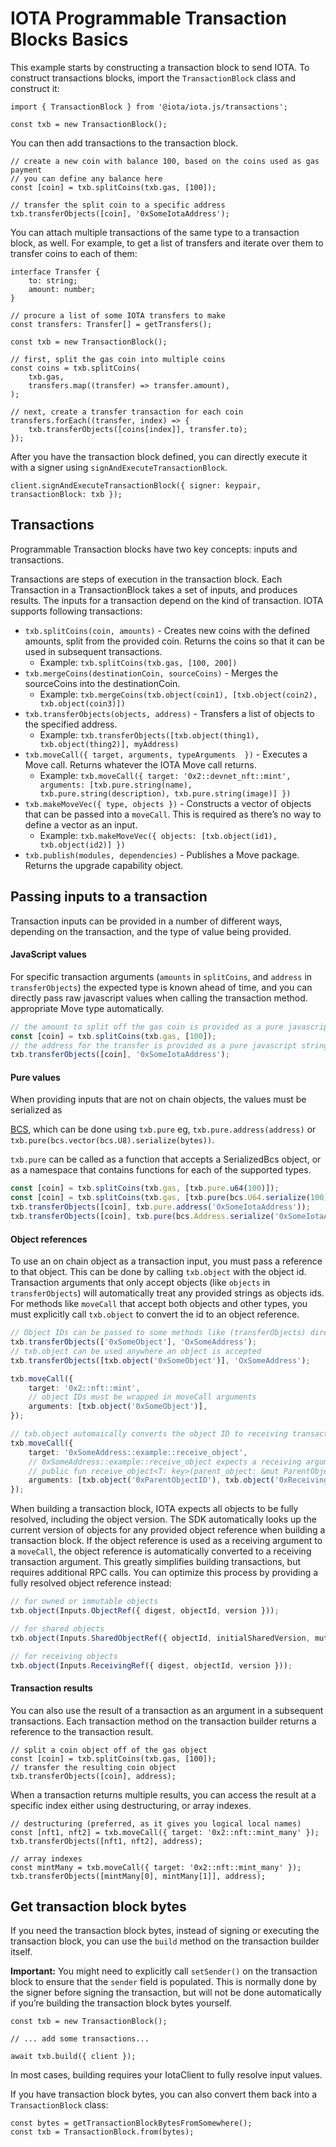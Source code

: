 # IOTA Programmable Transaction Blocks Basics

This example starts by constructing a transaction block to send IOTA. To construct transactions
blocks, import the `TransactionBlock` class and construct it:

```tsx
import { TransactionBlock } from '@iota/iota.js/transactions';

const txb = new TransactionBlock();
```

You can then add transactions to the transaction block.

```tsx
// create a new coin with balance 100, based on the coins used as gas payment
// you can define any balance here
const [coin] = txb.splitCoins(txb.gas, [100]);

// transfer the split coin to a specific address
txb.transferObjects([coin], '0xSomeIotaAddress');
```

You can attach multiple transactions of the same type to a transaction block, as well. For example,
to get a list of transfers and iterate over them to transfer coins to each of them:

```tsx
interface Transfer {
    to: string;
    amount: number;
}

// procure a list of some IOTA transfers to make
const transfers: Transfer[] = getTransfers();

const txb = new TransactionBlock();

// first, split the gas coin into multiple coins
const coins = txb.splitCoins(
    txb.gas,
    transfers.map((transfer) => transfer.amount),
);

// next, create a transfer transaction for each coin
transfers.forEach((transfer, index) => {
    txb.transferObjects([coins[index]], transfer.to);
});
```

After you have the transaction block defined, you can directly execute it with a signer using
`signAndExecuteTransactionBlock`.

```tsx
client.signAndExecuteTransactionBlock({ signer: keypair, transactionBlock: txb });
```

## Transactions

Programmable Transaction blocks have two key concepts: inputs and transactions.

Transactions are steps of execution in the transaction block. Each Transaction in a TransactionBlock
takes a set of inputs, and produces results. The inputs for a transaction depend on the kind of
transaction. IOTA supports following transactions:

-   `txb.splitCoins(coin, amounts)` - Creates new coins with the defined amounts, split from the
    provided coin. Returns the coins so that it can be used in subsequent transactions.
    -   Example: `txb.splitCoins(txb.gas, [100, 200])`
-   `txb.mergeCoins(destinationCoin, sourceCoins)` - Merges the sourceCoins into the
    destinationCoin.
    -   Example: `txb.mergeCoins(txb.object(coin1), [txb.object(coin2), txb.object(coin3)])`
-   `txb.transferObjects(objects, address)` - Transfers a list of objects to the specified address.
    -   Example: `txb.transferObjects([txb.object(thing1), txb.object(thing2)], myAddress)`
-   `txb.moveCall({ target, arguments, typeArguments  })` - Executes a Move call. Returns whatever
    the IOTA Move call returns.
    -   Example:
        `txb.moveCall({ target: '0x2::devnet_nft::mint', arguments: [txb.pure.string(name), txb.pure.string(description), txb.pure.string(image)] })`
-   `txb.makeMoveVec({ type, objects })` - Constructs a vector of objects that can be passed into a
    `moveCall`. This is required as there’s no way to define a vector as an input.
    -   Example: `txb.makeMoveVec({ objects: [txb.object(id1), txb.object(id2)] })`
-   `txb.publish(modules, dependencies)` - Publishes a Move package. Returns the upgrade capability
    object.

## Passing inputs to a transaction

Transaction inputs can be provided in a number of different ways, depending on the transaction, and
the type of value being provided.

#### JavaScript values

For specific transaction arguments (`amounts` in `splitCoins`, and `address` in `transferObjects`)
the expected type is known ahead of time, and you can directly pass raw javascript values when
calling the transaction method. appropriate Move type automatically.

```ts
// the amount to split off the gas coin is provided as a pure javascript number
const [coin] = txb.splitCoins(txb.gas, [100]);
// the address for the transfer is provided as a pure javascript string
txb.transferObjects([coin], '0xSomeIotaAddress');
```

#### Pure values

When providing inputs that are not on chain objects, the values must be serialized as

[BCS](../bcs.mdx), which can be done using `txb.pure` eg,
`txb.pure.address(address)` or `txb.pure(bcs.vector(bcs.U8).serialize(bytes))`.

`txb.pure` can be called as a function that accepts a SerializedBcs object, or as a namespace that
contains functions for each of the supported types.

```ts
const [coin] = txb.splitCoins(txb.gas, [txb.pure.u64(100)]);
const [coin] = txb.splitCoins(txb.gas, [txb.pure(bcs.U64.serialize(100))]);
txb.transferObjects([coin], txb.pure.address('0xSomeIotaAddress'));
txb.transferObjects([coin], txb.pure(bcs.Address.serialize('0xSomeIotaAddress')));
```

#### Object references

To use an on chain object as a transaction input, you must pass a reference to that object. This can
be done by calling `txb.object` with the object id. Transaction arguments that only accept objects
(like `objects` in `transferObjects`) will automatically treat any provided strings as objects ids.
For methods like `moveCall` that accept both objects and other types, you must explicitly call
`txb.object` to convert the id to an object reference.

```ts
// Object IDs can be passed to some methods like (transferObjects) directly
txb.transferObjects(['0xSomeObject'], 'OxSomeAddress');
// txb.object can be used anywhere an object is accepted
txb.transferObjects([txb.object('0xSomeObject')], 'OxSomeAddress');

txb.moveCall({
    target: '0x2::nft::mint',
    // object IDs must be wrapped in moveCall arguments
    arguments: [txb.object('0xSomeObject')],
});

// txb.object automaically converts the object ID to receiving transaction arguments if the moveCall expects it
txb.moveCall({
    target: '0xSomeAddress::example::receive_object',
    // 0xSomeAddress::example::receive_object expects a receiving argument and has a Move definition that looks like this:
    // public fun receive_object<T: key>(parent_object: &mut ParentObjectType, receiving_object: Receiving<ChildObjectType>) { ... }
    arguments: [txb.object('0xParentObjectID'), txb.object('0xReceivingObjectID')],
});
```

When building a transaction block, IOTA expects all objects to be fully resolved, including the
object version. The SDK automatically looks up the current version of objects for any provided
object reference when building a transaction block. If the object reference is used as a receiving
argument to a `moveCall`, the object reference is automatically converted to a receiving transaction
argument. This greatly simplifies building transactions, but requires additional RPC calls. You can
optimize this process by providing a fully resolved object reference instead:

```ts
// for owned or immutable objects
txb.object(Inputs.ObjectRef({ digest, objectId, version }));

// for shared objects
txb.object(Inputs.SharedObjectRef({ objectId, initialSharedVersion, mutable }));

// for receiving objects
txb.object(Inputs.ReceivingRef({ digest, objectId, version }));
```

#### Transaction results

You can also use the result of a transaction as an argument in a subsequent transactions. Each
transaction method on the transaction builder returns a reference to the transaction result.

```tsx
// split a coin object off of the gas object
const [coin] = txb.splitCoins(txb.gas, [100]);
// transfer the resulting coin object
txb.transferObjects([coin], address);
```

When a transaction returns multiple results, you can access the result at a specific index either
using destructuring, or array indexes.

```tsx
// destructuring (preferred, as it gives you logical local names)
const [nft1, nft2] = txb.moveCall({ target: '0x2::nft::mint_many' });
txb.transferObjects([nft1, nft2], address);

// array indexes
const mintMany = txb.moveCall({ target: '0x2::nft::mint_many' });
txb.transferObjects([mintMany[0], mintMany[1]], address);
```

## Get transaction block bytes

If you need the transaction block bytes, instead of signing or executing the transaction block, you
can use the `build` method on the transaction builder itself.

**Important:** You might need to explicitly call `setSender()` on the transaction block to ensure
that the `sender` field is populated. This is normally done by the signer before signing the
transaction, but will not be done automatically if you’re building the transaction block bytes
yourself.

```tsx
const txb = new TransactionBlock();

// ... add some transactions...

await txb.build({ client });
```

In most cases, building requires your IotaClient to fully resolve input values.

If you have transaction block bytes, you can also convert them back into a `TransactionBlock` class:

```tsx
const bytes = getTransactionBlockBytesFromSomewhere();
const txb = TransactionBlock.from(bytes);
```
